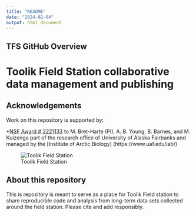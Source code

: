 ---
title: "README"
date: "2024-02-04"
output: html_document
---

## TFS GitHub Overview

# Toolik Field Station collaborative data management and publishing

## Acknowledgements

Work on this repository is supported by:

*[NSF Award # 2221133](https://www.nsf.gov/awardsearch/showAward?AWD_ID=2221133) to M. Bret-Harte (PI), A. B. Young, B. Barnes, and M. Kuizenga part of the research office of University of Alaska Fairbanks and managed by the [Institute of Arctic Biology] (https://www.uaf.edu/iab/)

![Toolik Field Station](https://pbs.twimg.com/profile_images/1199775082542858240/Qgmitl3k_400x400.jpg)

## About this repository

This is repository is meant to serve as a place for Toolik Field station to share reproducible code and analysis from long-term data sets collected around the field station. Please cite and add responsibly.


